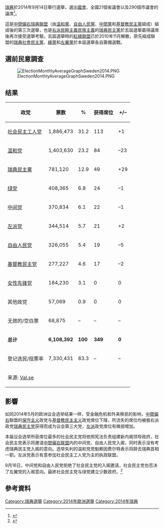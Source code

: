 {{Infobox election
|election_name = 2014年瑞典大選
|country=瑞典
|type=parliamentary
|ongoing=no
|previous_election=2010年瑞典大選
|previous_year=2010
|next_election=2018年瑞典大選
|next_year=2018
|seats_for_election=全部[[瑞典議會|瑞典議會]]349席<br/>需175席方能獲得多數
|election_date=2014年9月14日
|image1=[[File:Stefan_Löfven_edited_and_cropped.jpg|120x120px]]
|colour1= ff0000
|leader1=[[斯蒂凡·洛夫文|斯蒂凡·洛夫文]]
|leader_since1=2012年
|party1=[[瑞典社會民主黨|瑞典社會民主黨]]
|alliance1=
|last_election1=112席
|seats1=113
|seat_change1={{increase}}1
|popular_vote1=
|percentage1=31.2%
|image2=[[Image:Fredrik-reinfeldt-alliance-cropped.jpg|120x120px]]
|colour2= 0000ff
|leader2=[[弗雷德里克·賴因費爾特|弗雷德里克·賴因費爾特]]
| leader_since2     = 2003年
|party2=溫和黨
|alliance2=瑞典聯盟
|last_election2=107席
|seats2=84
|seat_change2={{decrease}}23
|popular_vote2=
|percentage2=23.2%
|image3=[[File:Jimmie_Åkesson_2014.jpg|120x120px]]
|colour3=DDDD00
|leader3=[[伊米·奥克松|伊米·奥克松]]
| leader_since3     = 2005年
|party3=瑞典民主黨
|alliance3=
|last_election3=20席
|seats3=49
|seat_change3={{increase}}29
|popular_vote3=
|percentage3=12.9%
|image4= [[File:Gustav_Fridolin,_Asa_Romson.jpg|110px]]
|colour4= 80AA4E
|leader4=[[古斯塔夫·費里多林|古斯塔夫·費里多林]]<br />[[奧薩·羅姆松|奧薩·羅姆松]]
| leader_since4     = 2011年
|party4=[[綠黨_(瑞典)|綠黨]]
|alliance4=
|last_election4=25席
|seats4=24
|seat_change4={{decrease}}1
|popular_vote4=
|percentage4=6.8%
|image5=[[File:Annie_Lööf_portrait_crop.jpg|120x120px]]
|colour5= 39944A
|leader5=[[安妮·略夫|安妮·略夫]]
| leader_since5     = 2011年
|party5=[[中間黨_(瑞典)|中間黨]]
|alliance5=瑞典聯盟
|last_election5=22席
|seats5=21
|seat_change5={{decrease}}1
|popular_vote5=
|percentage5=6.1%
|image6=[[File:Jonas_Sjöstedt_02.JPG|120x120px]]
|colour6=b00000
|leader6=[[乔纳斯·赫施代德|乔纳斯·赫施代德]]
|party6=[[左翼黨_(瑞典)|左翼黨]]
| leader_since6     = 2012年
|alliance6=
|last_election6=19席
|seats6=21
|seat_change6={{increase}}2
|popular_vote6=
|percentage6=5.7%
|image7=[[File:Jan_Björklund_2010_100x113px.jpg|120x120px]]
|colour7=50a7f7
|leader7=[[揚·比約克隆德|揚·比約克隆德]]
| leader_since7     = 2007年
|party7=[[自由人民黨_(瑞典)|自由人民黨]]
|alliance7=瑞典聯盟
|last_election7=24席
|seat_change7={{decrease}}5
|seats7=19
|popular_vote7=
|percentage7=5.4%
|image8=[[File:Goran_Hagglund_0c225_3305-cropped.jpg|120x120px]]
|colour8=2D338E
|leader8=[[約蘭·海格隆德|約蘭·海格隆德]]
|party8=[[基督教民主黨_(瑞典)|基督教民主黨]]
| leader_since8     = 2004年
|alliance8=瑞典聯盟
|last_election8=19席
|seats8=17
|seat_change8={{decrease}}2
|popular_vote8=
|percentage8=4.6%
<!--PM before/after-->
| title = [[瑞典首相|首相]]
| posttitle = 首相-候任
| before_election = [[弗雷德里克·賴因費爾特|弗雷德里克·賴因費爾特]]
| before_party = 溫和黨
| after_election = [[斯蒂凡·洛夫文|斯蒂凡·洛夫文]]
| after_party = 瑞典社會民主黨
}}
[[瑞典|瑞典]]於2014年9月14日舉行選舉，選出[[瑞典國會|國會]]、全國21個省議會以及290個市議會的議席<ref>{{Cite web |url=http://www.val.se/val_rkl_2014/kalender%202014/index.html |title=Valkalender för valen till riksdag, kommun- och landstingsfullmäktige |accessdate=2014-09-07 |archive-date=2014-08-18 |archive-url=https://web.archive.org/web/20140818200321/http://www.val.se/val_rkl_2014/kalender%202014/index.html |dead-url=yes }}</ref>。

這是[[中間偏右|中間偏右]][[瑞典聯盟|瑞典聯盟]]（由[[溫和黨|溫和黨]]、[[自由人民黨_(瑞典)|自由人民黨]]、[[中間黨_(瑞典)|中間黨]]和[[基督教民主黨_(瑞典)|基督教民主黨]]組成）組成後的第三次選舉，也是[[右派民粹主義|右派民粹主義]][[民族主義|民族主義]]的[[瑞典民主黨|瑞典民主黨]]於去屆選舉贏得議席後再次接受選舉考驗。去屆選舉時的[[紅綠聯盟_(瑞典)|紅綠聯盟]]已於2010年11月解散，原先組成聯盟的[[瑞典社會民主黨|瑞典社會民主黨]]、[[綠黨_(瑞典)|綠黨]]和[[左翼黨_(瑞典)|左翼黨]]於本屆選舉各自籌備選戰。

== 選前民意調查 ==
[[File:ElectionMonthlyAverageGraphSweden2014.PNG|thumb]]

== 结果 ==
{| class=wikitable
!政党
!票数
!%
!获得席位
!+/–
|-
|align=left|[[瑞典社会民主工人党|社会民主工人党]]||1,886,473||31.2||113||+1
|-
|align=left|[[溫和黨|温和党]]||1,403,630||23.2||84||–23
|-
|align=left|[[瑞典民主黨|瑞典民主黨]]||781,120||12.9||49||+29
|-
|align=left|[[綠黨_(瑞典)|绿党]]||408,365||6.8||24||–1
|-
|align=left|[[中間黨_(瑞典)|中间党]]||370,834||6.1||22||–1
|-
|align=left|[[左翼黨_(瑞典)|左派党]]||344,514||5.7||21||+2
|-
|align=left|[[自由人民黨_(瑞典)|自由人民党]]||326,055||5.4||19||–5
|-
|align=left|[[基督教民主黨_(瑞典)|基督教民主党]]||277,227||4.6||17||–2
|-
|align=left|[[女性主義行動先鋒|女性先锋党]]||184,230||3.1||0||0
|-
|align=left|其他政党||57,069||0.9||0||0
|-
|align=left|无效的/空白票||68,875||–||–||–
|-
|align=left|'''总计'''||'''6,108,392'''||'''100'''||'''349'''||'''0'''
|-
|align=left|登记选民/投票率||7,330,431||83.3||–||–
|-
|align=left colspan=5|来源: [https://web.archive.org/web/20140915084559/http://www.val.se/val/val2014/valnatt/R/rike/index.html Val.se]
|}

== 影響 ==
如同2014年5月的欧洲议会选举结果一样，受金融危机和外来移民的影响，[[中間偏右|中間偏右]]聯盟的[[保守主义|保守主义]]政党与[[基督教民主主义|基督教民主主义]]政党席位下降，所流失的席位均被极右派政党[[瑞典民主党|瑞典民主党]]获得而成为议会第三大党，[[左派|左派]]政党席位有微弱增加。

本届议会选举所获席位最多的社会民主党将依照宪法负责组建新内阁领导政府，社会民主党表示将邀请[[瑞典聯盟|中間偏右联盟]]内的中间党、自由人民党入阁，同时表示没有考虑瑞典民主党入阁的意向。选举失利的温和党党魁赖因费尔特表示将辞去瑞典首相一职。左派党表示有意参加社会民主工人党为主的执政联盟。

9月16日，中间党和自由人民党拒绝了社会民主党的入阁邀请，社会民主党也否决了左翼党的入阁意向。最終社会民主党与绿党建立少数政府。<ref>{{Cite web |url=http://sverigesradio.se/sida/artikel.aspx?programid=83&artikel=5966080 |title=存档副本 |accessdate=2014-09-17 |archive-date=2014-09-18 |archive-url=https://web.archive.org/web/20140918062211/http://sverigesradio.se/sida/artikel.aspx?programid=83&artikel=5966080 |dead-url=no }}</ref>

==參考資料==
{{reflist}}

{{瑞典選舉}}
[[Category:瑞典選舉|Category:瑞典選舉]]
[[Category:2014年歐洲選舉|Category:2014年歐洲選舉]]
[[Category:2014年瑞典|Category:2014年瑞典]]
